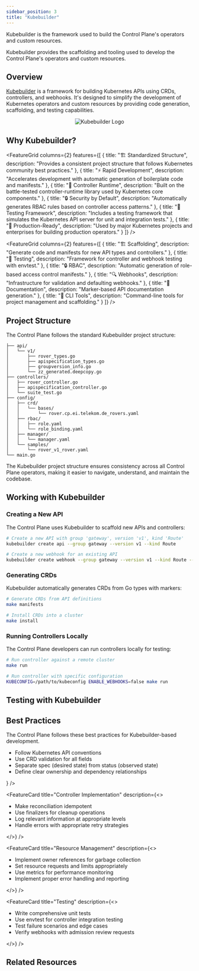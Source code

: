 ```yaml
---
sidebar_position: 3
title: "Kubebuilder"
---
```



<NoAutoTitle />

<PageHeader 
  title="Kubebuilder"
  description="Kubernetes API development framework"
/>

Kubebuilder is the framework used to build the Control Plane's operators and custom resources.

<InfoSection type="info" title="Development framework">
  Kubebuilder provides the scaffolding and tooling used to develop the Control Plane's operators and custom resources.
</InfoSection>

## Overview

[Kubebuilder](https://book.kubebuilder.io/) is a framework for building Kubernetes APIs using CRDs, controllers, and webhooks. It's designed to simplify the development of Kubernetes operators and custom resources by providing code generation, scaffolding, and testing capabilities.

<div align="center">
  <img src="/controlplane/img/logos/kubebuilder-logo.png" alt="Kubebuilder Logo" style={{width: '250px', marginBottom: '2rem'}} />
</div>

## Why Kubebuilder?

<FeatureGrid columns={2} features={[
  {
    title: "🏗️ Standardized Structure",
    description: "Provides a consistent project structure that follows Kubernetes community best practices."
  },
  {
    title: "⚡ Rapid Development",
    description: "Accelerates development with automatic generation of boilerplate code and manifests."
  },
  {
    title: "🧩 Controller Runtime",
    description: "Built on the battle-tested controller-runtime library used by Kubernetes core components."
  },
  {
    title: "🔒 Security by Default",
    description: "Automatically generates RBAC rules based on controller access patterns."
  },
  {
    title: "🧪 Testing Framework",
    description: "Includes a testing framework that simulates the Kubernetes API server for unit and integration tests."
  },
  {
    title: "🚀 Production-Ready",
    description: "Used by major Kubernetes projects and enterprises for building production operators."
  }
]} />

<FeatureGrid columns={2} features={[
  {
    title: "🏗️ Scaffolding",
    description: "Generate code and manifests for new API types and controllers."
  },
  {
    title: "🧪 Testing",
    description: "Framework for controller and webhook testing with envtest."
  },
  {
    title: "🔒 RBAC",
    description: "Automatic generation of role-based access control manifests."
  },
  {
    title: "🔍 Webhooks",
    description: "Infrastructure for validation and defaulting webhooks."
  },
  {
    title: "📖 Documentation",
    description: "Marker-based API documentation generation."
  },
  {
    title: "🔧 CLI Tools",
    description: "Command-line tools for project management and scaffolding."
  }
]} />

## Project Structure

The Control Plane follows the standard Kubebuilder project structure:

```
├── api/
│   └── v1/
│       ├── rover_types.go
│       ├── apispecification_types.go
│       ├── groupversion_info.go
│       └── zz_generated.deepcopy.go
├── controllers/
│   ├── rover_controller.go
│   ├── apispecification_controller.go
│   └── suite_test.go
├── config/
│   ├── crd/
│   │   └── bases/
│   │       └── rover.cp.ei.telekom.de_rovers.yaml
│   ├── rbac/
│   │   ├── role.yaml
│   │   └── role_binding.yaml
│   ├── manager/
│   │   └── manager.yaml
│   └── samples/
│       └── rover_v1_rover.yaml
└── main.go
```

<InfoSection type="note" title="Standardized organization">
  The Kubebuilder project structure ensures consistency across all Control Plane operators, making it easier to navigate, understand, and maintain the codebase.
</InfoSection>

## Working with Kubebuilder

### Creating a New API

The Control Plane uses Kubebuilder to scaffold new APIs and controllers:

```bash
# Create a new API with group 'gateway', version 'v1', kind 'Route'
kubebuilder create api --group gateway --version v1 --kind Route

# Create a new webhook for an existing API
kubebuilder create webhook --group gateway --version v1 --kind Route --defaulting --programmatic-validation
```

### Generating CRDs

Kubebuilder automatically generates CRDs from Go types with markers:

```bash
# Generate CRDs from API definitions
make manifests

# Install CRDs into a cluster
make install
```

### Running Controllers Locally

The Control Plane developers can run controllers locally for testing:

```bash
# Run controller against a remote cluster
make run

# Run controller with specific configuration
KUBECONFIG=/path/to/kubeconfig ENABLE_WEBHOOKS=false make run
```

## Testing with Kubebuilder

<CardGrid columns={1}>
  <FeatureCard
    title="Kubebuilder Testing"
    description="Kubebuilder provides the envtest package, which sets up a temporary API server for testing controllers without requiring a real Kubernetes cluster."
    linkText="View Kubebuilder Testing"
    linkUrl="../Testing/kubebuilder-testing"
  />
</CardGrid>

## Best Practices

<InfoSection type="tip" title="Control Plane patterns">
  The Control Plane follows these best practices for Kubebuilder-based development.
</InfoSection>

<CardGrid columns={2}>
  <FeatureCard
    title="API Design"
    description={<>
      <ul>
        <li>Follow Kubernetes API conventions</li>
        <li>Use CRD validation for all fields</li>
        <li>Separate spec (desired state) from status (observed state)</li>
        <li>Define clear ownership and dependency relationships</li>
      </ul>
    </>}
  />
  
  <FeatureCard
    title="Controller Implementation"
    description={<>
      <ul>
        <li>Make reconciliation idempotent</li>
        <li>Use finalizers for cleanup operations</li>
        <li>Log relevant information at appropriate levels</li>
        <li>Handle errors with appropriate retry strategies</li>
      </ul>
    </>}
  />
  
  <FeatureCard
    title="Resource Management"
    description={<>
      <ul>
        <li>Implement owner references for garbage collection</li>
        <li>Set resource requests and limits appropriately</li>
        <li>Use metrics for performance monitoring</li>
        <li>Implement proper error handling and reporting</li>
      </ul>
    </>}
  />
  
  <FeatureCard
    title="Testing"
    description={<>
      <ul>
        <li>Write comprehensive unit tests</li>
        <li>Use envtest for controller integration testing</li>
        <li>Test failure scenarios and edge cases</li>
        <li>Verify webhooks with admission review requests</li>
      </ul>
    </>}
  />
</CardGrid>

## Related Resources

<CardGrid columns={2}>
  <FeatureCard
    title="Kubernetes"
    description="Learn about the core platform extended by Kubebuilder."
    linkText="View Kubernetes"
    linkUrl="kubernetes"
  />
  
  <FeatureCard
    title="Controller Runtime"
    description="Explore the library that powers Kubebuilder-based controllers."
    linkText="View Controller Runtime"
    linkUrl="https://github.com/kubernetes-sigs/controller-runtime"
  />
</CardGrid>